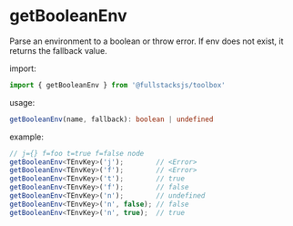 # getBooleanEnv

Parse an environment to a boolean or throw error. If env does not exist, it returns the fallback value.

import:
```typescript copy
import { getBooleanEnv } from '@fullstacksjs/toolbox'
```

usage:
```typescript copy
getBooleanEnv(name, fallback): boolean | undefined
```

example:
```typescript copy
// j={} f=foo t=true f=false node
getBooleanEnv<TEnvKey>('j');        // <Error>
getBooleanEnv<TEnvKey>('f');        // <Error>
getBooleanEnv<TEnvKey>('t');        // true
getBooleanEnv<TEnvKey>('f');        // false
getBooleanEnv<TEnvKey>('n');        // undefined
getBooleanEnv<TEnvKey>('n', false); // false
getBooleanEnv<TEnvKey>('n', true);  // true
```
